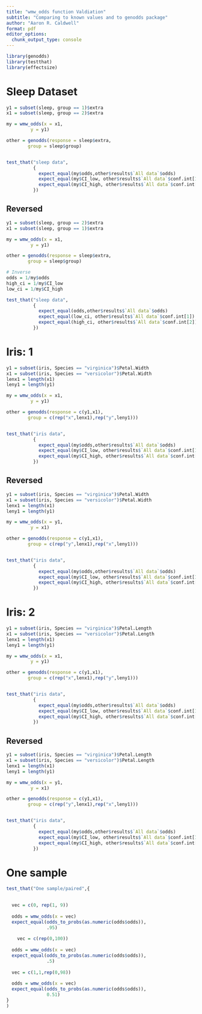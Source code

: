 ```yaml
---
title: "wmw_odds function Valdiation"
subtitle: "Comparing to known values and to genodds package"
author: "Aaron R. Caldwell"
format: pdf
editor_options: 
  chunk_output_type: console
---
```


```r
library(genodds)
library(testthat)
library(effectsize)
```


# Sleep Dataset

```r
y1 = subset(sleep, group == 1)$extra
x1 = subset(sleep, group == 2)$extra

my = wmw_odds(x = x1,
         y = y1)

other = genodds(response = sleep$extra,
        group = sleep$group)


test_that("sleep data",
          {
            expect_equal(my$odds,other$results$`All data`$odds)
            expect_equal(my$CI_low, other$results$`All data`$conf.int[1])
            expect_equal(my$CI_high, other$results$`All data`$conf.int[2])
          })
```

## Reversed

```r
y1 = subset(sleep, group == 2)$extra
x1 = subset(sleep, group == 1)$extra

my = wmw_odds(x = x1,
         y = y1)

other = genodds(response = sleep$extra,
        group = sleep$group)

# Inverse
odds = 1/my$odds
high_ci = 1/my$CI_low
low_ci = 1/my$CI_high

test_that("sleep data",
          {
            expect_equal(odds,other$results$`All data`$odds)
            expect_equal(low_ci, other$results$`All data`$conf.int[1])
            expect_equal(high_ci, other$results$`All data`$conf.int[2])
          })
```

\newpage

# Iris: 1

```r
y1 = subset(iris, Species == "virginica")$Petal.Width
x1 = subset(iris, Species == "versicolor")$Petal.Width
lenx1 = length(x1)
leny1 = length(y1)

my = wmw_odds(x = x1,
         y = y1)

other = genodds(response = c(y1,x1),
        group = c(rep("x",lenx1),rep("y",leny1)))


test_that("iris data",
          {
            expect_equal(my$odds,other$results$`All data`$odds)
            expect_equal(my$CI_low, other$results$`All data`$conf.int[1])
            expect_equal(my$CI_high, other$results$`All data`$conf.int[2])
          })
```

\newpage

## Reversed

```r
y1 = subset(iris, Species == "virginica")$Petal.Width
x1 = subset(iris, Species == "versicolor")$Petal.Width
lenx1 = length(x1)
leny1 = length(y1)

my = wmw_odds(x = y1,
         y = x1)

other = genodds(response = c(y1,x1),
        group = c(rep("y",lenx1),rep("x",leny1)))


test_that("iris data",
          {
            expect_equal(my$odds,other$results$`All data`$odds)
            expect_equal(my$CI_low, other$results$`All data`$conf.int[1])
            expect_equal(my$CI_high, other$results$`All data`$conf.int[2])
          })
```



# Iris: 2

```r
y1 = subset(iris, Species == "virginica")$Petal.Length
x1 = subset(iris, Species == "versicolor")$Petal.Length
lenx1 = length(x1)
leny1 = length(y1)

my = wmw_odds(x = x1,
         y = y1)

other = genodds(response = c(y1,x1),
        group = c(rep("x",lenx1),rep("y",leny1)))


test_that("iris data",
          {
            expect_equal(my$odds,other$results$`All data`$odds)
            expect_equal(my$CI_low, other$results$`All data`$conf.int[1])
            expect_equal(my$CI_high, other$results$`All data`$conf.int[2])
          })
```

\newpage

## Reversed

```r
y1 = subset(iris, Species == "virginica")$Petal.Length
x1 = subset(iris, Species == "versicolor")$Petal.Length
lenx1 = length(x1)
leny1 = length(y1)

my = wmw_odds(x = y1,
         y = x1)

other = genodds(response = c(y1,x1),
        group = c(rep("y",lenx1),rep("x",leny1)))


test_that("iris data",
          {
            expect_equal(my$odds,other$results$`All data`$odds)
            expect_equal(my$CI_low, other$results$`All data`$conf.int[1])
            expect_equal(my$CI_high, other$results$`All data`$conf.int[2])
          })
```

\newpage

# One sample

```r


test_that("One sample/paired",{
  

  vec = c(0, rep(1, 9))
  
  odds = wmw_odds(x = vec)
  expect_equal(odds_to_probs(as.numeric(odds$odds)),
               .95)
  
    vec = c(rep(0,100))
  
  odds = wmw_odds(x = vec)
  expect_equal(odds_to_probs(as.numeric(odds$odds)),
               .5)
  
  vec = c(1,1,rep(0,98))
  
  odds = wmw_odds(x = vec)
  expect_equal(odds_to_probs(as.numeric(odds$odds)),
               0.51)
}
)
```

